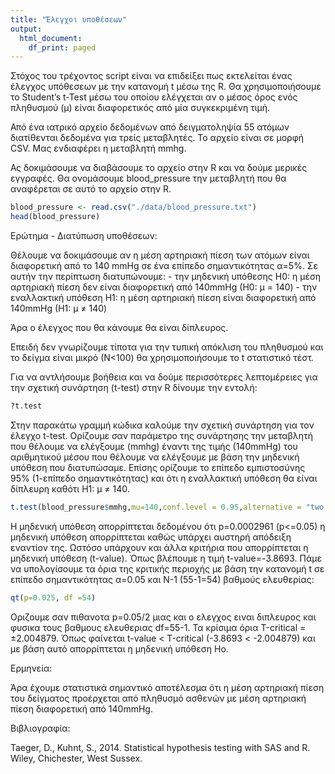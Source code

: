 ```yaml
---
title: "Έλεγχοι υποθέσεων"
output:
  html_document:
    df_print: paged
---
```


Στόχος του τρέχοντος script είναι να επιδείξει πως εκτελείται ένας έλεγχος υπόθεσεων µε την κατανοµή t μέσω της R.
Θα χρησιμοποιήσουμε το Student's t-Test μέσω του οποίου ελέγχεται αν ο μέσος όρος ενός πληθυσμού (μ) είναι διαφορετικός από μία συγκεκριμένη τιμή.

Από ένα ιατρικό αρχείο δεδομένων από δειγματοληψία 55 ατόμων διατίθενται δεδομένα για τρείς μεταβλητές.
Το αρχείο είναι σε μορφή CSV.
Μας ενδιαφέρει η μεταβλητή mmhg.

Ας δοκιμάσουμε να διαβάσουμε το αρχείο στην R και να δούμε μερικές εγγραφές.
Θα ονομάσουμε blood_pressure την μεταβλητή που θα αναφέρεται σε αυτό το αρχείο στην R.

```r
blood_pressure <- read.csv("./data/blood_pressure.txt")
head(blood_pressure)
```

Ερώτημα - Διατύπωση υποθέσεων:

Θέλουμε να δοκιμάσουμε αν η μέση αρτηριακή πίεση των ατόμων είναι διαφορετική από το 140 mmHg σε ένα επίπεδο σημαντικότητας α=5%.
Σε αυτήν την περίπτωση διατυπώνουμε:
 - την μηδενική υπόθεσης H0:  η μέση αρτηριακή πίεση δεν είναι διαφορετική από 140mmHg (H0∶ μ = 140)
 - την εναλλακτική υπόθεση H1: η μέση αρτηριακή πίεση είναι διαφορετική από 140mmHg  (H1∶ μ ≠ 140)

Άρα ο έλεγχος που θα κάνουμε θα είναι δίπλευρος.


Επειδή δεν γνωρίζουμε τίποτα για την τυπική απόκλιση του πληθυσμού και το δείγμα είναι μικρό (Ν<100) θα χρησιμοποιήσουμε το
t στατιστικό τέστ.


Για να αντλήσουμε βοήθεια και να δούμε περισσότερες λεπτομέρειες για την σχετική συνάρτηση (t-test) στην R δίνουμε την εντολή: 
```r
?t.test

```

 
Στην παρακάτω γραμμή κώδικα καλούμε την σχετική συνάρτηση για τον έλεγχο t-test.
Ορίζουμε σαν παράμετρο της συνάρτησης την μεταβλητή που θέλουμε να ελέγξουμε (mmhg) έναντι της τιμής (140mmHg) του αριθμητικού μέσου που θέλουμε να ελέγξουμε με βάση την μηδενική υπόθεση που διατυπώσαμε.
Επίσης ορίζουμε το επίπεδο εμπιστοσύνης 95% (1-επίπεδο σημαντικότητας) και ότι η εναλλακτική υπόθεση θα είναι δίπλευρη καθότι H1∶ μ ≠ 140.


```r
t.test(blood_pressure$mmhg,mu=140,conf.level = 0.95,alternative = "two.sided")

```

Η μηδενική υπόθεση απορρίπτεται δεδομένου ότι p=0.0002961  (p<=0.05) η μηδενική υπόθεση απορρίπτεται καθώς υπάρχει αυστηρή απόδειξη εναντίον της. 
Ωστόσο υπάρχουν και άλλα κριτήρια που απορρίπτεται η μηδενική υπόθεση (t-value).
Όπως βλέπουμε η τιμή t-value=-3.8693. 
Πάμε να υπολογίσουμε τα όρια της κριτικής περιοχής με βάση την κατανομή t σε επίπεδο σημαντικότητας α=0.05 και N-1 (55-1=54) βαθμούς ελευθερίας:

```r
qt(p=0.025, df =54)
```
Οριζουμε σαν πιθανοτα p=0.05/2 μιας και ο ελεγχος ειναι διπλευρος και φυσικα τους βαθμους ελευθεριας df=55-1.
Τα κρίσιμα όρια Τ-critical = ±2.004879. 
Όπως φαίνεται t-value < Τ-critical (-3.8693 < -2.004879) και με βάση αυτό απορρίπτεται η μηδενική υπόθεση Ηο. 


Ερμηνεία:

Άρα έχουμε στατιστικά σημαντικό αποτέλεσμα ότι η μέση αρτηριακή πίεση του δείγματος προέρχεται από πληθυσμό ασθενών με μέση αρτηριακή πίεση διαφορετική από 140mmHg. 






Βιβλιογραφία:

Taeger, D., Kuhnt, S., 2014. Statistical hypothesis testing with SAS and R. Wiley, Chichester, West Sussex.
